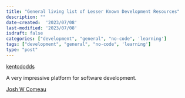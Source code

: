 ```yaml
---
title: "General living list of Lesser Known Development Resources"
description: ""
date-created:  '2023/07/08'
last-modified: '2023/07/08'
isdraft: false
categories: ["development", "general", "no-code", 'learning']
tags: ["development", "general", "no-code", 'learning']
type: "post"
---
```


[kentcdodds](https://kentcdodds.com/)

A very impressive platform for software development.

[Josh W Comeau](https://www.joshwcomeau.com/)